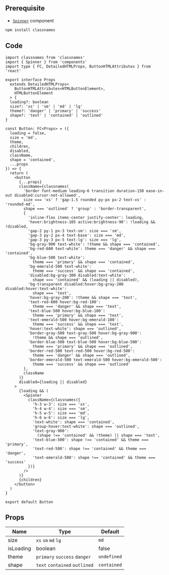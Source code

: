 ## Prerequisite

- [`Spinner`](/docs/components/Spinner) component

```bash npm2yarn
npm install classnames
```

## Code

```tsx title="components/Button/index.tsx"
import classnames from 'classnames'
import { Spinner } from 'components'
import type { FC, DetailedHTMLProps, ButtonHTMLAttributes } from 'react'

export interface Props
  extends DetailedHTMLProps<
    ButtonHTMLAttributes<HTMLButtonElement>,
    HTMLButtonElement
  > {
  loading?: boolean
  size?: 'xs' | 'sm' | 'md' | 'lg'
  theme?: 'danger' | 'primary' | 'success'
  shape?: 'text' | 'contained' | 'outlined'
}

const Button: FC<Props> = ({
  loading = false,
  size = 'md',
  theme,
  children,
  disabled,
  className,
  shape = 'contained',
  ...props
}) => {
  return (
    <button
      {...props}
      className={classnames(
        'border font-medium leading-6 transition duration-150 ease-in-out disabled:cursor-not-allowed',
        size === 'xs' ? 'gap-1.5 rounded py-px px-2 text-xs' : 'rounded-md',
        shape === 'outlined' ? 'group' : 'border-transparent',
        {
          'inline-flex items-center justify-center': loading,
          'hover:brightness-105 active:brightness-90': !loading && !disabled,
          'gap-2 py-1 px-3 text-sm': size === 'sm',
          'gap-3 py-2 px-4 text-base': size === 'md',
          'gap-3 py-3 px-5 text-lg': size === 'lg',
          'bg-gray-900 text-white': !theme && shape === 'contained',
          'bg-red-600 text-white': theme === 'danger' && shape === 'contained',
          'bg-blue-500 text-white':
            theme === 'primary' && shape === 'contained',
          'bg-emerald-500 text-white':
            theme === 'success' && shape === 'contained',
          'disabled:bg-gray-300 disabled:text-white':
            shape === 'contained' && (loading || disabled),
          'bg-transparent disabled:hover:bg-gray-200 disabled:hover:text-white':
            shape === 'text',
          'hover:bg-gray-200': !theme && shape === 'text',
          'text-red-600 hover:bg-red-100':
            theme === 'danger' && shape === 'text',
          'text-blue-500 hover:bg-blue-100':
            theme === 'primary' && shape === 'text',
          'text-emerald-500 hover:bg-emerald-100':
            theme === 'success' && shape === 'text',
          'hover:text-white': shape === 'outlined',
          'border-gray-500 text-gray-500 hover:bg-gray-900':
            !theme && shape === 'outlined',
          'border-blue-500 text-blue-500 hover:bg-blue-500':
            theme === 'primary' && shape === 'outlined',
          'border-red-500 text-red-500 hover:bg-red-500':
            theme === 'danger' && shape === 'outlined',
          'border-emerald-500 text-emerald-500 hover:bg-emerald-500':
            theme === 'success' && shape === 'outlined'
        },
        className
      )}
      disabled={loading || disabled}
    >
      {loading && (
        <Spinner
          className={classnames({
            'h-3 w-3': size === 'xs',
            'h-4 w-4': size === 'sm',
            'h-5 w-5': size === 'md',
            'h-6 w-6': size === 'lg',
            'text-white': shape === 'contained',
            'group-hover:text-white': shape === 'outlined',
            'text-gray-900':
              (shape !== 'contained' && !theme) || shape === 'text',
            'text-blue-500': shape !== 'contained' && theme === 'primary',
            'text-red-500': shape !== 'contained' && theme === 'danger',
            'text-emerald-500': shape !== 'contained' && theme === 'success'
          })}
        />
      )}
      {children}
    </button>
  )
}

export default Button
```

## Props

| Name      | Type                          | Default     |
| --------- | ----------------------------- | ----------- |
| size      | `xs` `sm` `md` `lg`           | `md`        |
| isLoading | boolean                       | false       |
| theme     | `primary` `success` `danger`  | `undefined` |
| shape     | `text` `contained` `outlined` | `contained` |
